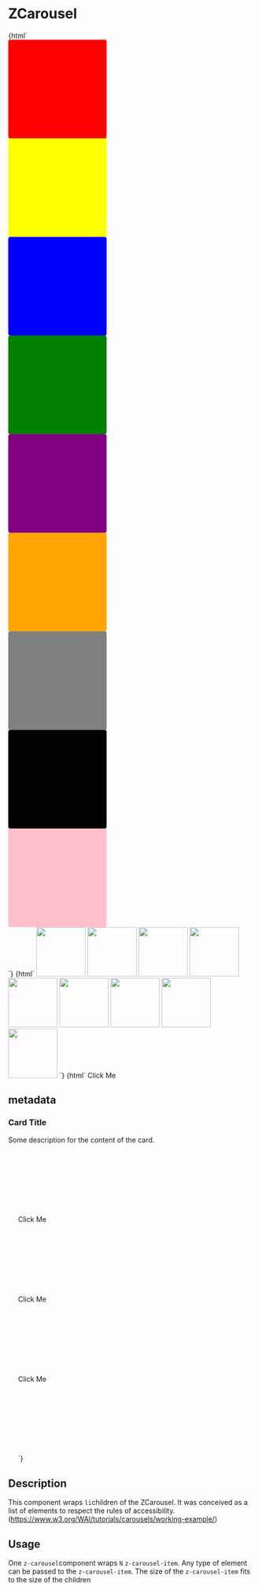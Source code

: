 
<Meta title="ZCarousel" component="z-carousel" />

# ZCarousel

<Preview>
  <Story name="ZCarousel-with-div">
    {html`<z-carousel gutter="${number("gutter", 24)}">
      <z-carousel-item>
        <div
          style="width: 200px; height: 200px; background-color: red; border-radius: 4px"
        ></div>
      </z-carousel-item>
      <z-carousel-item>
        <div
          style="width: 200px; height: 200px; background-color: yellow; border-radius: 4px"
        ></div>
      </z-carousel-item>
      <z-carousel-item>
        <div
          style="width: 200px; height: 200px; background-color: blue; border-radius: 4px"
        ></div>
      </z-carousel-item>
      <z-carousel-item>
        <div
          style="width: 200px; height: 200px; background-color: green; border-radius: 4px"
        ></div>
      </z-carousel-item>
      <z-carousel-item>
        <div
          style="width: 200px; height: 200px; background-color: purple; border-radius: 4px"
        ></div>
      </z-carousel-item>
      <z-carousel-item>
        <div
          style="width: 200px; height: 200px; background-color: orange; border-radius: 4px"
        ></div>
      </z-carousel-item>
      <z-carousel-item>
        <div
          style="width: 200px; height: 200px; background-color: grey; border-radius: 4px"
        ></div>
      </z-carousel-item>
      <z-carousel-item>
        <div
          style="width: 200px; height: 200px; background-color: black; border-radius: 4px"
        ></div>
      </z-carousel-item>
      <z-carousel-item>
        <div
          style="width: 200px; height: 200px; background-color: pink; border-radius: 4px"
        ></div> </z-carousel-item
    ></z-carousel>`}
  </Story>
</Preview>

<Preview>
  <Story name="ZCarousel-with-img">
    {html`<z-carousel gutter="${number("gutter", 8)}">
      <z-carousel-item>
        <img
          src="https://www.clipartmax.com/png/middle/430-4304170_cartooons-mr-bean-cartoon-wallpaper-hd.png"
          width="100"
          height="100"
        />
      </z-carousel-item>
      <z-carousel-item>
        <img
          src="https://tbivision.com/files/2019/02/Mr-Bean_STILL01.jpg"
          width="100"
          height="100"
        />
      </z-carousel-item>
      <z-carousel-item>
        <img
          src="https://cdn.comedy.co.uk/images/library/comedies/900x450/m/mr_bean_animated_b.jpg"
          width="100"
          height="100"
        />
      </z-carousel-item>
      <z-carousel-item>
        <img
          src="https://www.pngall.com/wp-content/uploads/5/Cartoon-Mr.-Bean-PNG-Clipart.png"
          width="100"
          height="100"
        />
      </z-carousel-item>
      <z-carousel-item>
        <img
          src="https://encrypted-tbn0.gstatic.com/images?q=tbn:ANd9GcTG-TvWxr_NPIAwMZRWRS9gnGGrDf_r9Q3zP19JAMMgjTndL34oPUnaJrzoTGuc-ZjN-Xw&usqp=CAU"
          width="100"
          height="100"
        />
      </z-carousel-item>
      <z-carousel-item>
        <img
          src="https://i0.wp.com/thefreegenie.com/wp-content/uploads/thumbs/gamemonetize/M/mr-bean-car-hidden-keys.jpg?fit=512%2C384&ssl=1"
          width="100"
          height="100"
        />
      </z-carousel-item>
      <z-carousel-item>
        <img
          src="https://static.onecms.io/wp-content/uploads/sites/6/2015/06/mr-bean-the-animated-series.jpg"
          width="100"
          height="100"
        />
      </z-carousel-item>
      <z-carousel-item>
        <img
          src="https://i.pinimg.com/originals/d9/95/54/d99554d840ae9221f54af8ea04646cfb.jpg"
          width="100"
          height="100"
        />
      </z-carousel-item>
      <z-carousel-item>
        <img
          src="https://www.pngall.com/wp-content/uploads/5/Cartoon-Mr.-Bean-PNG-Clipart.png"
          width="100"
          height="100"
        /> </z-carousel-item
    ></z-carousel>`}
  </Story>
</Preview>

<Preview>
  <Story name="ZCarousel-with-component">
    {html`<z-carousel gutter="${number("gutter", 8)}">
      <z-carousel-item>
        <z-button variant="primary" size="big" disabled="false" icon="download">
          Click Me
        </z-button>
      </z-carousel-item>
      <z-carousel-item>
        <z-card
          variant="text"
          .clickable="false"
          .showshadow="false"
          style="--z-card--text-background: white; --z-card--text-border: 2px solid black; width: 263px;"
        >
          <h2 class="body-5" slot="metadata">metadata</h2>
          <h3 slot="title">Card Title</h3>
          <p class="body-3" slot="text">
            Some description for the content of the card.
          </p>
          <z-icon name="share" slot="action" fill="color-primary01"></z-icon>
          <z-icon name="delete" slot="action" fill="color-primary01"></z-icon>
        </z-card>
      </z-carousel-item>
      <z-carousel-item>
        <z-card
          variant="text"
          .clickable="false"
          .showshadow="false"
          style="--z-card--text-background: var(--color-primary01); color: white; --z-card--text-border-radius: 4px; width: 263px; margin-right: 20px"
        >
          <h2 class="body-5" slot="metadata">metadata</h2>
          <h3 slot="title">Card Title</h3>
          <p class="body-3" slot="text">
            Some description for the content of the card.
          </p>
          <z-icon name="share" slot="action" fill="color-surface01"></z-icon>
          <z-icon name="delete" slot="action" fill="color-surface01"></z-icon>
        </z-card>
      </z-carousel-item>
      <z-carousel-item>
        <z-button variant="primary" size="big" disabled="false" icon="download">
          Click Me
        </z-button>
      </z-carousel-item>
      <z-carousel-item>
        <z-card
          variant="text"
          .clickable="false"
          .showshadow="false"
          style="--z-card--text-background: var(--color-primary01); color: white; --z-card--text-border-radius: 4px; width: 263px; margin-right: 20px"
        >
          <h2 class="body-5" slot="metadata">metadata</h2>
          <h3 slot="title">Card Title</h3>
          <p class="body-3" slot="text">
            Some description for the content of the card.
          </p>
          <z-icon name="share" slot="action" fill="color-surface01"></z-icon>
          <z-icon name="delete" slot="action" fill="color-surface01"></z-icon>
        </z-card>
      </z-carousel-item>
      <z-carousel-item>
        <z-button variant="primary" size="big" disabled="false" icon="download">
          Click Me
        </z-button>
      </z-carousel-item>
      <z-carousel-item>
        <z-card
          variant="text"
          .clickable="false"
          .showshadow="false"
          style="--z-card--text-background: var(--color-primary01); color: white; --z-card--text-border-radius: 4px; width: 263px; margin-right: 20px"
        >
          <h2 class="body-5" slot="metadata">metadata</h2>
          <h3 slot="title">Card Title</h3>
          <p class="body-3" slot="text">
            Some description for the content of the card.
          </p>
          <z-icon name="share" slot="action" fill="color-surface01"></z-icon>
          <z-icon name="delete" slot="action" fill="color-surface01"></z-icon>
        </z-card>
      </z-carousel-item>
      <z-carousel-item>
        <z-button variant="primary" size="big" disabled="false" icon="download">
          Click Me
        </z-button>
      </z-carousel-item>
      <z-carousel-item>
        <z-card
          variant="text"
          .clickable="false"
          .showshadow="false"
          style="--z-card--text-background: var(--color-primary01); color: white; --z-card--text-border-radius: 4px; width: 263px; margin-right: 20px"
        >
          <h2 class="body-5" slot="metadata">metadata</h2>
          <h3 slot="title">Card Title</h3>
          <p class="body-3" slot="text">
            Some description for the content of the card.
          </p>
          <z-icon name="share" slot="action" fill="color-surface01"></z-icon>
          <z-icon
            name="delete"
            slot="action"
            fill="color-surface01"
          ></z-icon> </z-card></z-carousel-item
    ></z-carousel>`}
  </Story>
</Preview>

<Props of="z-carousel" />

## Description

This component wraps `li`children of the ZCarousel.
It was conceived as a list of elements to respect the rules of accessibility. (https://www.w3.org/WAI/tutorials/carousels/working-example/)

## Usage

One `z-carousel`component wraps `N` `z-carousel-item`.
Any type of element can be passed to the `z-carousel-item`.
The size of the `z-carousel-item` fits to the size of the children
